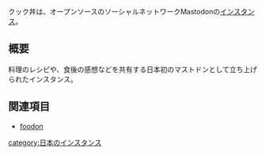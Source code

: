 {{Infobox instance
| Name          = クック丼
| Domain        = https://cookdon.com/
| Admin         = [[大坪ドン]]
| Country       = 日本
| Start         = 2017年4月26日
| Kifu          = なし
| Alias         = なし
}}クック丼は、オープンソースのソーシャルネットワークMastodonの[[インスタンス]]。

== 概要 ==
料理のレシピや、食後の感想などを共有する日本初のマストドンとして立ち上げられたインスタンス。

== 関連項目 ==
* [[foodon]]

{{DEFAULTSORT:cookdon}}
[[category:日本のインスタンス]]